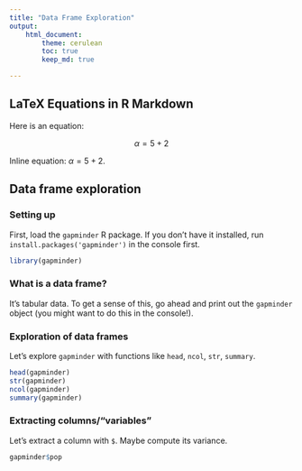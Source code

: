 ```yaml
---
title: "Data Frame Exploration"
output: 
    html_document:
        theme: cerulean
        toc: true
        keep_md: true

---
```


## LaTeX Equations in R Markdown

Here is an equation:

$$\alpha = 5 + 2$$

Inline equation: $\alpha = 5 + 2$. 

## Data frame exploration

### Setting up

First, load the `gapminder` R package. If you don't have it installed, run `install.packages('gapminder')` in the console first.

```r
library(gapminder)
```

### What is a data frame?

It's tabular data. To get a sense of this, go ahead and print out the `gapminder` object (you might want to do this in the console!).

### Exploration of data frames

Let's explore `gapminder` with functions like `head`, `ncol`, `str`, `summary`.

```r
head(gapminder)
str(gapminder)
ncol(gapminder)
summary(gapminder)
```
### Extracting columns/"variables"

Let's extract a column with `$`. Maybe compute its variance.

```r
gapminder$pop
```
